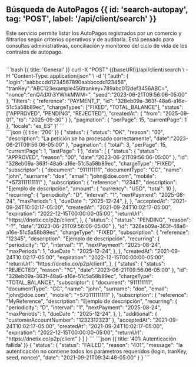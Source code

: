 
## Búsqueda de AutoPagos {{ id: 'search-autopay', tag: 'POST', label: '/api/client/search' }}
Este servicio permite listar los AutoPagos registrados por un comercio y filtrarlos según criterios operativos y de auditoría. Está pensado para consultas administrativas, conciliación y monitoreo del ciclo de vida de los contratos de autopago.

<Row>
    <Col>
        <ApiReader
            path="/api/client/search"
            method="POST"
            api={props.refs}
        />
    </Col>
    <Col sticky>
        <br />
        <CodeGroup title="Solicitud" tag="POST" label="/api/client/search">
            ```bash {{ title: 'General' }}
            curl -X "POST" {{baseURl}}/api/client/search \
            -H "Content-Type: application/json" \
            -d '{
                "auth": {
                    "login":"aabbccdd1234567890aabbccdd123456",
                    "tranKey":"ABC123example456trankey+789abc012def3456ABC=",
                    "nonce":"enQ4dXh3YWhkMWM=",
                    "seed":"2023-06-21T09:56:06-05:00"
                },
                "filters": {
                    "reference": "PAYMENT_1",
                    "id": "328eb09a-363f-48a6-a16e-51c5a58b89ec",
                    "chargeTypes": ["FIXED", "TOTAL_BALANCE"],
                    "status": ["APPROVED", "PENDING", "REJECTED"],
                    "createdAt": {
                        "from": "2025-09-01",
                        "to": "2025-09-30"
                    }
                },
                "pagination": {
                    "perPage": 15,
                    "currentPage": 1
                },
                "locale": "es_ES"
        }'
            ```
        </CodeGroup>
    </Col>
</Row>

<Row>
    <Col>
        <ApiReader
            path="/api/client/search"
            method="POST"
            type="response"
            api={props.refs}
        />
    </Col>
    <Col sticky>
        <br />
        <CodeGroup title="Respuesta">
    ```json {{ title: '200' }}
    {
        "status": {
            "status": "OK",
            "reason": "00",
            "description": "La petición se ha procesado correctamente",
            "date":"2023-06-21T09:56:06-05:00"
        },
        "pagination": {
            "total": 3,
            "perPage": 15,
            "currentPage": 1,
            "lastPage": 1
        },
        "data": [
            {
                "status": {
                    "status": "APPROVED",
                    "reason": "00",
                    "date":"2023-06-21T09:56:06-05:00"
                },
                "id": "328eb09a-363f-48a6-a16e-51c5a58b89ec",
                "chargeType": "FIXED",
                "subscriptor": {
                    "document": "911111111",
                    "documentType": "CC",
                    "name": "john",
                    "surname": "doe",
                    "email": "john@doe.com",
                    "mobile": "+573111111111"
                },
                "subscription": {
                    "reference": "12345",
                    "description": "Ejemplo de descripción",
                    "amount": {
                        "currency": "USD",
                        "total": 10
                    },
                    "recurring": {
                        "periodicity": "D",
                        "interval": "1",
                        "nextPayment": "2025-08-24",
                        "maxPeriods": 1,
                        "dueDate ": "2025-12-24",
                    },
                },
                "acceptedAt": "2021-09-24T10:02:17-05:00",
                "createdAt": "2021-09-24T10:02:17-05:00",
                "expiration": "2022-12-15T00:00:00-05:00",
                "returnUrl": "https://dnetix.co/p2p/client",
            },
            {
                "status": {
                    "status": "PENDING",
                    "reason": "-?",
                    "date":"2023-06-21T09:56:06-05:00"
                },
                "id": "328eb09a-363f-48a6-a16e-51c5a58b89ec",
                "chargeType": "FIXED",
                "subscription": {
                    "reference": "12345",
                    "description": "Ejemplo de descripción",
                    "recurring": {
                        "periodicity": "D",
                        "interval": "1",
                        "nextPayment": "2025-08-24",
                        "maxPeriods": 1,
                        "dueDate ": "2025-12-24",
                    },
                },
                "createdAt": "2021-09-24T10:02:17-05:00",
                "expiration": "2022-12-15T00:00:00-05:00",
                "returnUrl": "https://dnetix.co/p2p/client",
            },
            {
                "status": {
                    "status": "REJECTED",
                    "reason": "?C",
                    "date":"2023-06-21T09:56:06-05:00"
                },
                "id": "328eb09a-363f-48a6-a16e-51c5a58b89ec",
                "chargeType": "TOTAL_BALANCE",
                "subscriptor": {
                    "document": "911111111",
                    "documentType": "CC",
                    "name": "john",
                    "surname": "doe",
                    "email": "john@doe.com",
                    "mobile": "+573111111111"
                },
                "subscription": {
                    "reference": "MyReference",
                    "description": "Ejemplo de descripción",
                    "recurring": {
                        "periodicity": "D",
                        "interval": "1",
                        "nextPayment": "2025-08-24",
                        "maxPeriods": 1,
                        "dueDate ": "2025-12-24",
                    },
                },
                "additional": {
                    "customerAccountNumber": "1232312323"
                },
                "acceptedAt": "2021-09-24T10:02:17-05:00",
                "createdAt": "2021-09-24T10:02:17-05:00",
                "expiration": "2022-12-15T00:00:00-05:00",
                "returnUrl": "https://dnetix.co/p2p/client"
            }
        ]
    }
    ```
            ```json {{ title: '401: Autenticación fallida' }}
                {
                    "status": {
                        "status": "FAILED",
                        "reason": "401",
                        "message": "la autenticación no contiene todos los parámetros requeridos (login, tranKey, seed, nonce)",
                        "date": "2021-09-21T09:34:48-05:00"
                    }
                }
            ```
        </CodeGroup>
    </Col>
</Row>

